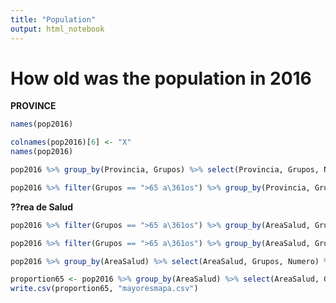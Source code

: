 ```yaml
---
title: "Population"
output: html_notebook
---
```


# How old was the population in 2016

<strong>PROVINCE</strong>

```r
names(pop2016)
```
```r
colnames(pop2016)[6] <- "X"
names(pop2016)
```
```r
pop2016 %>% group_by(Provincia, Grupos) %>% select(Provincia, Grupos, Numero) %>% na.omit() %>% summarise(sum(Numero))
```
```r
pop2016 %>% filter(Grupos == ">65 a\361os") %>% group_by(Provincia, Grupos) %>% select(Provincia, Grupos, Numero) %>% na.omit() %>% summarise(total = sum(Numero)) %>% mutate(variation = (total-79192)/79192) %>% arrange(variation)
```

<strong>??rea de Salud</strong>

```r
pop2016 %>% filter(Grupos == ">65 a\361os") %>% group_by(AreaSalud, Grupos) %>% select(AreaSalud, Grupos, Numero) %>% na.omit() %>% summarise(total = sum(Numero)) %>% arrange(total)
```
```r
pop2016 %>% filter(Grupos == ">65 a\361os") %>% group_by(AreaSalud, Grupos) %>% select(AreaSalud, Grupos, Numero) %>% na.omit() %>% summarise(total = sum(Numero)) %>% mutate(variation = (total - 10535) / 10535) %>% arrange(variation)
```


```r
pop2016 %>% group_by(AreaSalud) %>% select(AreaSalud, Grupos, Numero) %>% na.omit() %>% summarise(total = sum(Numero), total65 = sum(Numero[Grupos==">65 a\361os"])) %>% mutate(proportion = total65/total)
```
```r
proportion65 <- pop2016 %>% group_by(AreaSalud) %>% select(AreaSalud, Grupos, Numero) %>% na.omit() %>% summarise(total = sum(Numero), total65 = sum(Numero[Grupos==">65 a\361os"])) %>% mutate(proportion = total65/total)
write.csv(proportion65, "mayoresmapa.csv")
```


